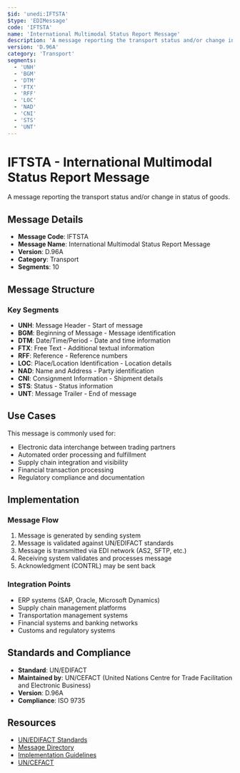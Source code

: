```yaml
---
$id: 'unedi:IFTSTA'
$type: 'EDIMessage'
code: 'IFTSTA'
name: 'International Multimodal Status Report Message'
description: 'A message reporting the transport status and/or change in status of goods.'
version: 'D.96A'
category: 'Transport'
segments:
  - 'UNH'
  - 'BGM'
  - 'DTM'
  - 'FTX'
  - 'RFF'
  - 'LOC'
  - 'NAD'
  - 'CNI'
  - 'STS'
  - 'UNT'
---
```


# IFTSTA - International Multimodal Status Report Message

A message reporting the transport status and/or change in status of goods.

## Message Details

- **Message Code**: IFTSTA
- **Message Name**: International Multimodal Status Report Message
- **Version**: D.96A
- **Category**: Transport
- **Segments**: 10

## Message Structure

### Key Segments

- **UNH**: Message Header - Start of message
- **BGM**: Beginning of Message - Message identification
- **DTM**: Date/Time/Period - Date and time information
- **FTX**: Free Text - Additional textual information
- **RFF**: Reference - Reference numbers
- **LOC**: Place/Location Identification - Location details
- **NAD**: Name and Address - Party identification
- **CNI**: Consignment Information - Shipment details
- **STS**: Status - Status information
- **UNT**: Message Trailer - End of message

## Use Cases

This message is commonly used for:

- Electronic data interchange between trading partners
- Automated order processing and fulfillment
- Supply chain integration and visibility
- Financial transaction processing
- Regulatory compliance and documentation

## Implementation

### Message Flow

1. Message is generated by sending system
2. Message is validated against UN/EDIFACT standards
3. Message is transmitted via EDI network (AS2, SFTP, etc.)
4. Receiving system validates and processes message
5. Acknowledgment (CONTRL) may be sent back

### Integration Points

- ERP systems (SAP, Oracle, Microsoft Dynamics)
- Supply chain management platforms
- Transportation management systems
- Financial systems and banking networks
- Customs and regulatory systems

## Standards and Compliance

- **Standard**: UN/EDIFACT
- **Maintained by**: UN/CEFACT (United Nations Centre for Trade Facilitation and Electronic Business)
- **Version**: D.96A
- **Compliance**: ISO 9735

## Resources

- [UN/EDIFACT Standards](https://unece.org/trade/uncefact/introducing-unedifact)
- [Message Directory](https://unece.org/trade/uncefact/unedifact-directories)
- [Implementation Guidelines](https://unece.org/trade/uncefact/implementation)
- [UN/CEFACT](https://unece.org/trade/uncefact)
